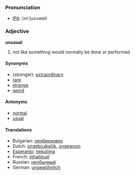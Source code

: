 === Pronunciation ===
*[[w:IPA|IPA]]: /ʌn'juzuwɒl/

===Adjective===
'''unusual'''

# not like something would normally be done or performed

====Synonyms====
*(stronger): [[extraordinary]]
*[[rare]]
*[[strange]]
*[[weird]]

====Antonyms====
*[[normal]]
*[[usual]]

====Translations====
*Bulgarian: [[необикновен]]
*Dutch: [[ongebruikelijk]], [[ongewoon]]
*[[Esperanto]]: [[nekutima]]
*French: [[inhabituel]]
*Russian: [[необычный]]
*German: [[ungewöhnlich]]